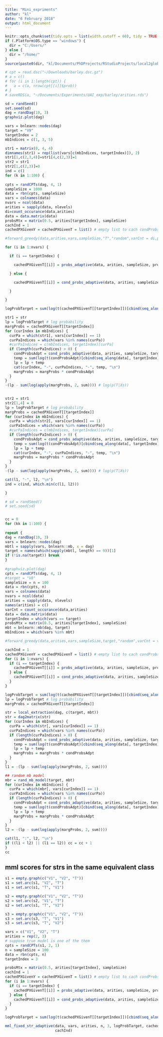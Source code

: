 ```yaml
---
title: "Mini_expriments"
author: "kl"
date: "6 February 2018"
output: html_document
---
```


```r
knitr::opts_chunk$set(tidy.opts = list(width.cutoff = 60), tidy = TRUE, echo = F, eval = T)
if (.Platform$OS.type == "windows") {
  dir = "C:/Users/"
} else {
  dir = "/home/"
}
source(paste0(dir, "kl/Documents/PhDProjects/RStudioProjects/local2global/scripts/load_libraries.R"))

# cpt = read.dsc("~/Downloads/barley.dsc.gz")
# a = c()
# for (i in 1:length(cpt)) {
#   a = c(a, nrow(cpt[[i]]$prob))
# }
# saveRDS(a, "~/Documents/Experiments/UAI_exp/barley/arities.rds")
```


```r
sd = randSeed()
set.seed(sd)
dag = randDag(10, 3)
graphviz.plot(dag)

vars = bnlearn::nodes(dag)
target = "V9"
targetIndex = 2
mbIndices = c(1, 3, 5)

str1 = matrix(0, 4, 4)
dimnames(str1) = rep(list(vars[c(mbIndices, targetIndex)]), 2)
str1[1,c(2,3,4)]=str1[4,c(2,3)]=1
str2 = str1
str2[1,c(2,3)]=0
ind = c()
for (k in 1:100) {
  
cpts = randCPTs(dag, 4, 1)
sampleSize = 1000
data = rbn(cpts, sampleSize)
vars = colnames(data)
nvars = ncol(data)
arities = sapply(data, nlevels)
di=count_occurance(data,arities)
data = data.matrix(data)
probsMtx = matrix(0.5, arities[targetIndex], sampleSize)
cachInd = 1
cachedPXGivenY = cachedPXGivenT = list() # empty list to cach condProbsAdpt calculated by mml_fixed_str_adaptive()

#forward_greedy(data,arities,vars,sampleSize,"T","random",varCnt = di,prior="uniform",debug=T)

for (i in 1:nvars) {

  if (i == targetIndex) {

    cachedPXGivenT[[i]] = probs_adaptive(data, arities, sampleSize, probsMtx, targetIndex)

  } else {

    cachedPXGivenT[[i]] = cond_probs_adaptive(data, arities, sampleSize, targetIndex, probsMtx, i, targetIndex)

  }

}

logProbTarget = sum(log(t(cachedPXGivenT[[targetIndex]])[cbind(seq_along(data[, targetIndex]), data[, targetIndex])]))

str1 = str
lp = logProbTarget # log probability
margProbs = cachedPXGivenT[[targetIndex]]
for (curIndex in mbIndices) {
  curPa = which(str1[, vars[curIndex]] == 1)
  curPaIndices = which(vars %in% names(curPa))
  #curPaIndices = c(mbIndices, targetIndex)[curPa]
  if (length(curPaIndices) > 0) {
    condProbsAdpt = cond_probs_adaptive(data, arities, sampleSize, targetIndex, probsMtx, curIndex, curPaIndices)
    temp = sum(log(t(condProbsAdpt)[cbind(seq_along(data[, targetIndex]), data[, targetIndex])]))
    lp = lp + temp
    cat(curIndex, "-", curPaIndices, "-", temp, "\n")
    margProbs = margProbs * condProbsAdpt
  }
}
-(lp - sum(log(apply(margProbs, 2, sum)))) # log(p(T|Xs))
  

str2 = str1
str2[1,4] = 0
lp = logProbTarget # log probability
margProbs = cachedPXGivenT[[targetIndex]]
for (curIndex in mbIndices) {
  curPa = which(str2[, vars[curIndex]] == 1)
  curPaIndices = which(vars %in% names(curPa))
  #curPaIndices = c(mbIndices, targetIndex)[curPa]
  if (length(curPaIndices) > 0) {
    condProbsAdpt = cond_probs_adaptive(data, arities, sampleSize, targetIndex, probsMtx, curIndex, curPaIndices)
    temp = sum(log(t(condProbsAdpt)[cbind(seq_along(data[, targetIndex]), data[, targetIndex])]))
    lp = lp + temp
    cat(curIndex, "-", curPaIndices, "-", temp, "\n")
    margProbs = margProbs * condProbsAdpt
  }
}
-(lp - sum(log(apply(margProbs, 2, sum)))) # log(p(T|Xs))

cat(l1, "-", l2, "\n")
ind = c(ind, which.min(c(l1, l2)))

}
```


```r
# sd = randSeed()
# set.seed(sd)


cc = 0
for (kk in 1:100) {
  
repeat {
dag = randDag(10, 3)
vars = bnlearn::nodes(dag)
mbtl = sapply(vars, bnlearn::mb, x = dag)
target = names(which(sapply(mbtl, length) == 9))[1]
if (!is.na(target)) break
}
  
#graphviz.plot(dag)
cpts = randCPTs(dag, 4, 1)
#target = "V8"
sampleSize = n = 100
data = rbn(cpts, n)
vars = colnames(data)
nvars = ncol(data)
arities = sapply(data, nlevels)
names(arities) = c()
varCnt = count_occurance(data,arities)
data = data.matrix(data)
targetIndex = which(vars == target)
probsMtx = matrix(0.5, arities[targetIndex], sampleSize)
mbt = bnlearn::mb(dag, target)
mbIndices = which(vars %in% mbt)

#forward_greedy(data,arities,vars,sampleSize,target,"random",varCnt = varCnt,prior="uniform",dag = dag, debug=T)

cachInd = 1
cachedPXGivenY = cachedPXGivenT = list() # empty list to cach condProbsAdpt calculated by mml_fixed_str_adaptive()
for (i in 1:nvars) {
  if (i == targetIndex) {
    cachedPXGivenT[[i]] = probs_adaptive(data, arities, sampleSize, probsMtx, targetIndex)
  } else {
    cachedPXGivenT[[i]] = cond_probs_adaptive(data, arities, sampleSize, targetIndex, probsMtx, i, targetIndex)
  }
}

logProbTarget = sum(log(t(cachedPXGivenT[[targetIndex]])[cbind(seq_along(data[, targetIndex]), data[, targetIndex])]))
lp = logProbTarget # log probability
margProbs = cachedPXGivenT[[targetIndex]]

str = local_extraction(dag, c(target, mbt))
str = dag2matrix(str)
for (curIndex in mbIndices) {
  curPa = which(str[, vars[curIndex]] == 1)
  curPaIndices = which(vars %in% names(curPa))
  if (length(curPaIndices) > 0) {
    condProbsAdpt = cond_probs_adaptive(data, arities, sampleSize, targetIndex, probsMtx, curIndex, curPaIndices)
    temp = sum(log(t(condProbsAdpt)[cbind(seq_along(data[, targetIndex]), data[, targetIndex])]))
    lp = lp + temp
    margProbs = margProbs * condProbsAdpt
  }
}
l1 = -(lp - sum(log(apply(margProbs, 2, sum))))

## random mb model
mbr = rand_mb_model(target, mbt)
for (curIndex in mbIndices) {
  curPa = which(mbr[, vars[curIndex]] == 1)
  curPaIndices = which(vars %in% names(curPa))
  if (length(curPaIndices) > 0) {
    condProbsAdpt = cond_probs_adaptive(data, arities, sampleSize, targetIndex, probsMtx, curIndex, curPaIndices)
    temp = sum(log(t(condProbsAdpt)[cbind(seq_along(data[, targetIndex]), data[, targetIndex])]))
    lp = lp + temp
    margProbs = margProbs * condProbsAdpt
  }
}
l2 = -(lp - sum(log(apply(margProbs, 2, sum))))

cat(l1, ":", l2, "\n")
if ((l1 < l2) || (l1 == l2)) cc = cc + 1
}
cc
```


## mml scores for strs in the same equivalent class
```r
s1 = empty.graph(c("V1", "V2", "T"))
s1 = set.arc(s1, "V2", "T")
s1 = set.arc(s1, "T", "V1")

s2 = empty.graph(c("V1", "V2", "T"))
s2 = set.arc(s2, "V1", "T")
s2 = set.arc(s1, "T", "V2")

s3 = empty.graph(c("V1", "V2", "T"))
s3 = set.arc(s3, "T", "V1")
s3 = set.arc(s3, "T", "V2")

vars = c("V1", "V2", "T")
arities = rep(2, 3) 
# suppose true model is one of the them
cpts = randCPTs(s1, 2, 1)
n = sampleSize = 100
data = rbn(cpts, n)
targetIndex = 3

probsMtx = matrix(0.5, arities[targetIndex], sampleSize)
cachInd = 1
cachedPXGivenY = cachedPXGivenT = list() # empty list to cach condProbsAdpt calculated by mml_fixed_str_adaptive()
for (i in 1:nvars) {
  if (i == targetIndex) {
    cachedPXGivenT[[i]] = probs_adaptive(data, arities, sampleSize, probsMtx, targetIndex)
  } else {
    cachedPXGivenT[[i]] = cond_probs_adaptive(data, arities, sampleSize, targetIndex, probsMtx, i, targetIndex)
  }
}

logProbTarget = sum(log(t(cachedPXGivenT[[targetIndex]])[cbind(seq_along(data[, targetIndex]), data[, targetIndex])]))

mml_fixed_str_adaptive(data, vars, arities, n, 3, logProbTarget, cachedPXGivenT, probsMtx, s1, c(1, 2), cachedPXGivenY, 
                       cachInd)

```








